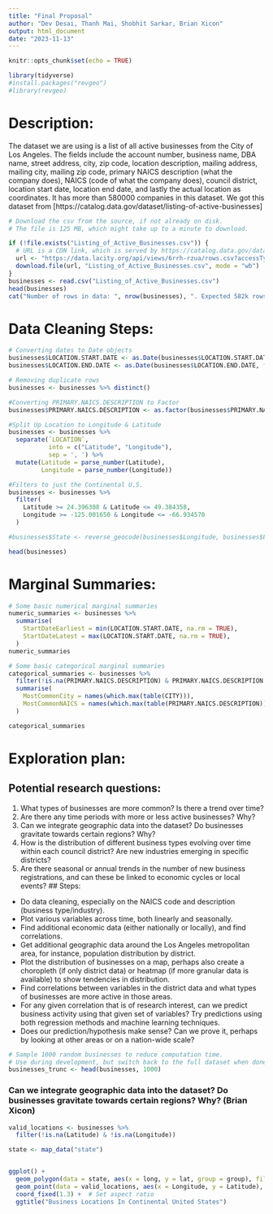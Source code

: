 ```yaml
---
title: "Final Proposal"
author: "Dev Desai, Thanh Mai, Shobhit Sarkar, Brian Xicon"
output: html_document
date: "2023-11-13"
---
```


```r
knitr::opts_chunk$set(echo = TRUE)
```

```r
library(tidyverse)
#install.packages("revgeo")
#library(revgeo)
```

# Description:
The dataset we are using is a list of all active businesses from the City of Los Angeles. The fields include the account number, business name, DBA name, street address, city, zip code, location description, mailing address, mailing city, mailing zip code, primary NAICS description (what the company does), NAICS (code of what the company does), council district, location start date, location end date, and lastly the actual location as coordinates. It has more than 580000 companies in this dataset. We got this dataset from [https://catalog.data.gov/dataset/listing-of-active-businesses]

```r
# Download the csv from the source, if not already on disk.
# The file is 125 MB, which might take up to a minute to download.

if (!file.exists("Listing_of_Active_Businesses.csv")) {
  # URL is a CDN link, which is served by https://catalog.data.gov/dataset/listing-of-active-businesses
  url <- "https://data.lacity.org/api/views/6rrh-rzua/rows.csv?accessType=DOWNLOAD"
  download.file(url, "Listing_of_Active_Businesses.csv", mode = "wb")
}
businesses <- read.csv("Listing_of_Active_Businesses.csv")
head(businesses)
cat("Number of rows in data: ", nrow(businesses), ". Expected 582k rows", sep="")
```


# Data Cleaning Steps:
```r
# Converting dates to Date objects
businesses$LOCATION.START.DATE <- as.Date(businesses$LOCATION.START.DATE, format = "%m/%d/%Y")
businesses$LOCATION.END.DATE <- as.Date(businesses$LOCATION.END.DATE, format = "%m/%d/%Y")

# Removing duplicate rows
businesses <- businesses %>% distinct()

#Converting PRIMARY.NAICS.DESCRIPTION to Factor
businesses$PRIMARY.NAICS.DESCRIPTION <- as.factor(businesses$PRIMARY.NAICS.DESCRIPTION)

#Split Up Location to Longitude & Latitude
businesses <- businesses %>%
  separate(`LOCATION`,
           into = c("Latitude", "Longitude"),
           sep = ', ') %>%
  mutate(Latitude = parse_number(Latitude),
         Longitude = parse_number(Longitude))

#Filters to just the Continental U.S.
businesses <- businesses %>%
  filter(
    Latitude >= 24.396308 & Latitude <= 49.384358,
    Longitude >= -125.001650 & Longitude <= -66.934570
  )

#businesses$State <- reverse_geocode(businesses$Longitude, businesses$Latitude, output = "more", source = "osm")

head(businesses)
```


# Marginal Summaries:
```r
# Some basic numerical marginal summaries
numeric_summaries <- businesses %>%
  summarise(
    StartDateEarliest = min(LOCATION.START.DATE, na.rm = TRUE),
    StartDateLatest = max(LOCATION.START.DATE, na.rm = TRUE),
  )
numeric_summaries
```

```r
# Some basic categorical marginal summaries
categorical_summaries <- businesses %>%
  filter(!is.na(PRIMARY.NAICS.DESCRIPTION) & PRIMARY.NAICS.DESCRIPTION != "") %>%
  summarise(
    MostCommonCity = names(which.max(table(CITY))),
    MostCommonNAICS = names(which.max(table(PRIMARY.NAICS.DESCRIPTION)))
  )

categorical_summaries
```

# Exploration plan:
## Potential research questions:
1. What types of businesses are more common? Is there a trend over time?
2. Are there any time periods with more or less active businesses? Why?
3. Can we integrate geographic data into the dataset? Do businesses gravitate towards certain regions? Why?
4. How is the distribution of different business types evolving over time within each council district? Are new industries emerging in specific districts?
5. Are there seasonal or annual trends in the number of new business registrations, and can these be linked to economic cycles or local events?
## Steps:
- Do data cleaning, especially on the NAICS code and description (business type/industry).
- Plot various variables across time, both linearly and seasonally.
- Find additional economic data (either nationally or locally), and find correlations.
- Get additional geographic data around the Los Angeles metropolitan area, for instance, population distribution by district.
- Plot the distribution of businesses on a map, perhaps also create a choropleth (if only district data) or heatmap (if more granular data is available) to show tendencies in distribution.
- Find correlations between variables in the district data and what types of businesses are more active in those areas.
- For any given correlation that is of research interest, can we predict business activity using that given set of variables? Try predictions using both regression methods and machine learning techniques.
- Does our prediction/hypothesis make sense? Can we prove it, perhaps by looking at other areas or on a nation-wide scale?

```r
# Sample 1000 random businesses to reduce computation time.
# Use during development, but switch back to the full dataset when done.
businesses_trunc <- head(businesses, 1000)
```

### Can we integrate geographic data into the dataset? Do businesses gravitate towards certain regions? Why? (Brian Xicon)
```r
valid_locations <- businesses %>%
  filter(!is.na(Latitude) & !is.na(Longitude))

state <- map_data("state")


ggplot() +
  geom_polygon(data = state, aes(x = long, y = lat, group = group), fill = NA, color = "black") + 
  geom_point(data = valid_locations, aes(x = Longitude, y = Latitude), color = "blue", size = 1) +    
  coord_fixed(1.3) +  # Set aspect ratio
  ggtitle("Business Locations In Continental United States")
```



